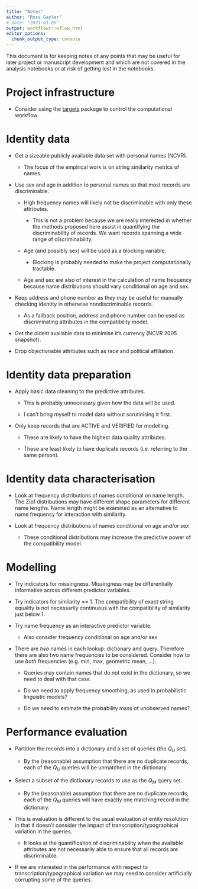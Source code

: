 ```yaml
---
title: "Notes"
author: "Ross Gayler"
# date: "2021-01-05"
output: workflowr::wflow_html
editor_options:
  chunk_output_type: console
---
```


This document is for keeping notes of any points that may be useful for later project or manuscript development and which are not covered in the analysis notebooks or at risk of getting lost in the notebooks.

# Project infrastructure

-   Consider using the [targets](https://wlandau.github.io/targets/) package to control the computational workflow.

# Identity data

-   Get a sizeable publicly available data set with personal names (NCVR).

    -   The focus of the empirical work is on string similarity metrics of names.

-   Use sex and age in addition to personal names so that most records are discriminable.

    -   High frequency names will likely not be discriminable with only these attributes.

        -   This is not a problem because we are really interested in whether the methods proposed here assist in quantifying the discriminability of records. We want records spanning a wide range of discriminability.

    -   Age (and possibly sex) will be used as a blocking variable.

        -   Blocking is probably needed to make the project computationally tractable.

    -   Age and sex are also of interest in the calculation of name frequency because name distributions should vary conditional on age and sex.

-   Keep address and phone number as they may be useful for manually checking identity in otherwise nondiscriminable records.

    -   As a fallback position, address and phone number can be used as discriminating attributes in the compatibility model.

-   Get the oldest available data to minimise it's currency (NCVR 2005 snapshot).

-   Drop objectionable attributes such as race and political affiliation.

# Identity data preparation

-   Apply basic data cleaning to the predictive attributes.

    -   This is probably unnecessary given how the data will be used.

    -   I can't bring myself to model data without scrutinising it first.

-   Only keep records that are ACTIVE and VERIFIED for modelling.

    -   These are likely to have the highest data quality attributes.

    -   These are least likely to have duplicate records (i.e. referring to the same person).

# Identity data characterisation

-   Look at frequency distributions of names conditional on name length. The Zipf distributions may have different shape parameters for different name lengths. Name length might be examined as an alternative to name frequency for interaction with similarity.

-   Look at frequency distributions of names conditional on age and/or sex

    -   These conditional distributions may increase the predictive power of the compatibility model.

# Modelling

-   Try indicators for missingness. Missingness may be differentially informative across different predictor variables.

-   Try indicators for similarity == 1. The compatibility of exact string equality is not necessarily continuous with the compatibility of similarity just below 1.

-   Try name frequency as an interactive predictor variable.

    -   Also consider frequency conditional on age and/or sex

-   There are *two* names in each lookup: dictionary and query. Therefore there are also two name frequencies to be considered. Consider how to use *both* frequencies (e.g. min, max, geometric mean, ...).

    -   Queries may contain names that do not exist in the dictionary, so we need to deal with that case.

    -   Do we need to apply frequency smoothing, as used in probabilistic linguistic models?

    -   Do we need to estimate the probability mass of unobserved names?

# Performance evaluation

-   Partition the records into a dictionary and a set of queries (the $Q_U$ set).

    -   By the (reasonable) assumption that there are no duplicate records, each of the $Q_U$ queries will be unmatched in the dictionary.

-   Select a subset of the dictionary records to use as the $Q_M$ query set.

    -   By the (reasonable) assumption that there are no duplicate records, each of the $Q_M$ queries will have exactly one matching record in the dictionary.

-   This is evaluation is different to the usual evaluation of entity resolution in that it doesn't consider the impact of transcription/typographical variation in the queries.

    -   It looks at the quantification of discriminability when the available attributes are not necessarily able to ensure that all records are discriminable.

-   If we are interested in the performance with respect to transcription/typographical variation we may need to consider artificially corrupting some of the queries.
